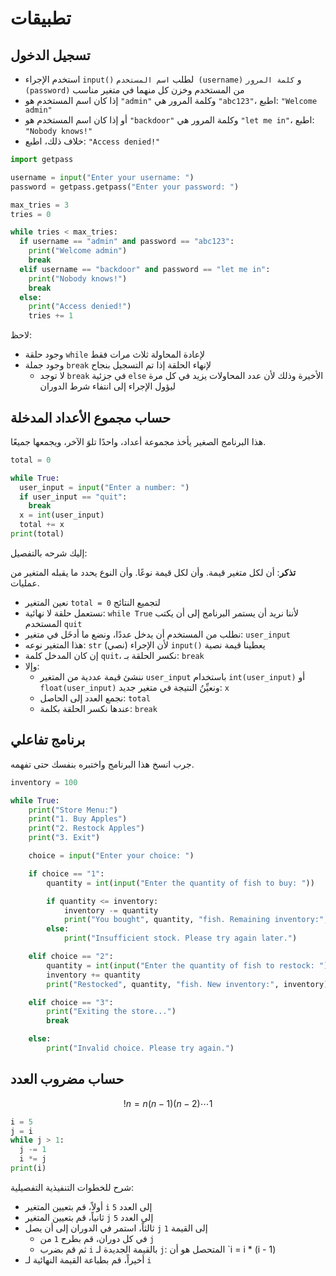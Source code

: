 # تطبيقات {.unnumbered}

## تسجيل الدخول

- استخدم الإجراء `input()` لطلب `اسم المستخدم (username)` و `كلمة المرور (password)` من المستخدم وخزن كل منهما في متغير مناسب
- إذا كان اسم المستخدم هو `"admin"` وكلمة المرور هي `"abc123"`، اطبع: `"Welcome admin"`
- أو إذا كان اسم المستخدم هو `"backdoor"` وكلمة المرور هي `"let me in"`، اطبع: `"Nobody knows!"`
- خلاف ذلك، اطبع: `"Access denied!"`

```python
import getpass

username = input("Enter your username: ")
password = getpass.getpass("Enter your password: ")

max_tries = 3
tries = 0

while tries < max_tries:
  if username == "admin" and password == "abc123":
    print("Welcome admin")
    break
  elif username == "backdoor" and password == "let me in":
    print("Nobody knows!")
    break
  else:
    print("Access denied!")
    tries += 1
```

لاحظ:

- وجود حلقة `while` لإعادة المحاولة ثلاث مرات فقط
- وجود جملة `break` لإنهاء الحلقة إذا تم التسجيل بنجاح
  - لا توجد `break` في جزئية `else` الأخيرة وذلك لأن عدد المحاولات يزيد في كل مرة ليؤول الإجراء إلى انتفاء شرط الدوران


## حساب مجموع الأعداد المدخلة

هذا البرنامج الصغير يأخذ مجموعة أعداد، واحدًا تلوَ الآخر، ويجمعها جميعًا.

```python
total = 0

while True:
  user_input = input("Enter a number: ")
  if user_input == "quit":
    break
  x = int(user_input)
  total += x
print(total)
```

إليك شرحه بالتفصيل:

**تذكر**: أن لكل متغير قيمة. وأن لكل قيمة نوعًا. وأن النوع يحدد ما يقبله المتغير من عمليات.

- نعين المتغير `total = 0` لتجميع النتائج
- نستعمل حلقة لا نهائية: `while True` لأننا نريد أن يستمر البرنامج إلى أن يكتب المستخدم `quit`
- نطلب من المستخدم أن يدخل عددًا، ونضع ما أدخَل في متغير: `user_input`
- هذا المتغير نوعه: `str` (نصي) لأن الإجراء `input()` يعطينا قيمة نصية
- إن كان المدخل كلمة `quit`، نكسر الحلقة بـ: `break`
- وإلا: 
  - ننشئ قيمة عددية من المتغير `user_input` باستخدام `int(user_input)` أو `float(user_input)` ونعيِّنُ النتيجة في متغير جديد: `x`
  - نجمع العدد إلى الحاصل: `total`
  - عندها نكسر الحلقة بكلمة: `break`


## برنامج تفاعلي

جرب انسخ هذا البرنامج واختبره بنفسك حتى تفهمه.

```python
inventory = 100

while True:
    print("Store Menu:")
    print("1. Buy Apples")
    print("2. Restock Apples")
    print("3. Exit")

    choice = input("Enter your choice: ")

    if choice == "1":
        quantity = int(input("Enter the quantity of fish to buy: "))

        if quantity <= inventory:
            inventory -= quantity
            print("You bought", quantity, "fish. Remaining inventory:", inventory)
        else:
            print("Insufficient stock. Please try again later.")

    elif choice == "2":
        quantity = int(input("Enter the quantity of fish to restock: "))
        inventory += quantity
        print("Restocked", quantity, "fish. New inventory:", inventory)

    elif choice == "3":
        print("Exiting the store...")
        break

    else:
        print("Invalid choice. Please try again.")
```

## حساب مضروب العدد

$$
!n = n(n-1)(n-2)\cdots 1
$$

```python
i = 5
j = i
while j > 1:
  j -= 1
  i *= j
print(i)
```

شرح للخطوات التنفيذية التفصيلية:

- أولاً، قم بتعيين المتغير `i` إلى العدد `5`
- ثانياً، قم بتعيين المتغير `j` إلى العدد `5`
- ثالثاً، استمر في الدوران إلى أن يصل `j` إلى القيمة `1`
  - في كل دوران، قم بطرح `1` من `j`
  - ثم قم بضرب `i` بالقيمة الجديدة لـ `j`: المتحصل هو أن `i = i * (i - 1)
- أخيراً، قم بطباعة القيمة النهائية لـ `i`
